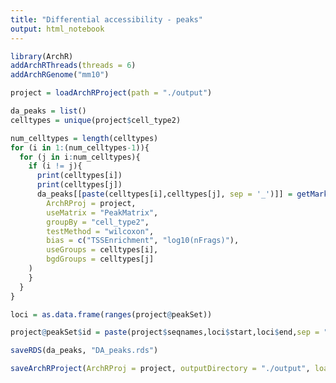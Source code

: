 ```yaml
---
title: "Differential accessibility - peaks"
output: html_notebook
---
```


```r
library(ArchR)
addArchRThreads(threads = 6) 
addArchRGenome("mm10")
```

```r
project = loadArchRProject(path = "./output")
```

```r
da_peaks = list()
celltypes = unique(project$cell_type2)

num_celltypes = length(celltypes)
for (i in 1:(num_celltypes-1)){
  for (j in i:num_celltypes){
    if (i != j){
      print(celltypes[i])
      print(celltypes[j])
      da_peaks[[paste(celltypes[i],celltypes[j], sep = '_')]] = getMarkerFeatures(
        ArchRProj = project,  
        useMatrix = "PeakMatrix",
        groupBy = "cell_type2",
        testMethod = "wilcoxon",
        bias = c("TSSEnrichment", "log10(nFrags)"),
        useGroups = celltypes[i],
        bgdGroups = celltypes[j]
    )
    }
  }
}
```

```r
loci = as.data.frame(ranges(project@peakSet))
```

```r
project@peakSet$id = paste(project$seqnames,loci$start,loci$end,sep = "_")
```

```r
saveRDS(da_peaks, "DA_peaks.rds")
```


```r
saveArchRProject(ArchRProj = project, outputDirectory = "./output", load = FALSE)
```


